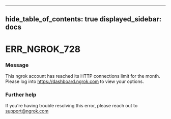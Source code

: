 

---
hide_table_of_contents: true
displayed_sidebar: docs
---


# ERR_NGROK_728

### Message
This ngrok account has reached its HTTP connections limit for the month. Please log into https://dashboard.ngrok.com to view your options.

<ErrorDetails error="err_ngrok_728" />



### Further help
If you're having trouble resolving this error, please reach out to [support@ngrok.com](mailto:support@ngrok.com?subject=Help%20with%20ERR_NGROK_728)

